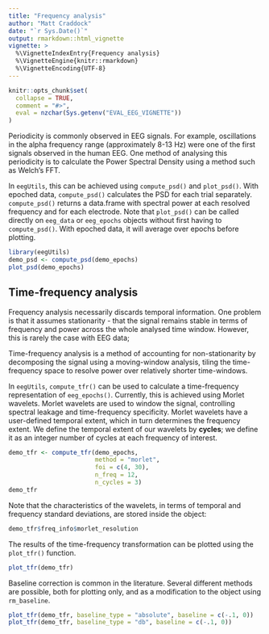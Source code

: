 ```yaml
---
title: "Frequency analysis"
author: "Matt Craddock"
date: "`r Sys.Date()`"
output: rmarkdown::html_vignette
vignette: >
  %\VignetteIndexEntry{Frequency analysis}
  %\VignetteEngine{knitr::rmarkdown}
  %\VignetteEncoding{UTF-8}
---
```


```r
knitr::opts_chunk$set(
  collapse = TRUE,
  comment = "#>",
  eval = nzchar(Sys.getenv("EVAL_EEG_VIGNETTE"))
)
```


Periodicity is commonly observed in EEG signals. For example, oscillations in the alpha frequency range (approximately 8-13 Hz) were one of the first signals observed in the human EEG. One method of analysing this periodicity is to calculate the Power Spectral Density using a method such as Welch's FFT.

In `eegUtils`, this can be achieved using `compute_psd()` and `plot_psd()`. With epoched data, `compute_psd()` calculates the PSD for each trial separately. `compute_psd()` returns a data.frame with spectral power at each resolved frequency and for each electrode. Note that `plot_psd()` can be called directly on `eeg_data` or `eeg_epochs` objects without first having to `compute_psd()`. With epoched data, it will average over epochs before plotting.

```r
library(eegUtils)
demo_psd <- compute_psd(demo_epochs)
plot_psd(demo_epochs)
```


## Time-frequency analysis

Frequency analysis necessarily discards temporal information. One problem is that it assumes stationarity - that the signal remains stable in terms of frequency and power across the whole analysed time window. However, this is rarely the case with EEG data;

Time-frequency analysis is a method of accounting for non-stationarity by decomposing the signal using a moving-window analysis, tiling the time-frequency space to resolve power over relatively shorter time-windows.

In `eegUtils`, `compute_tfr()` can be used to calculate a time-frequency representation of  `eeg_epochs()`. Currently, this is achieved using Morlet wavelets. Morlet wavelets are used to window the signal, controlling spectral leakage and time-frequency specificity. Morlet wavelets have a user-defined temporal extent, which in turn determines the frequency extent. We define the temporal extent of our wavelets by **cycles**; we define it as an integer number of cycles at each frequency of interest.

```r
demo_tfr <- compute_tfr(demo_epochs,
                        method = "morlet",
                        foi = c(4, 30),
                        n_freq = 12,
                        n_cycles = 3)
demo_tfr
```

Note that the characteristics of the wavelets, in terms of temporal and frequency standard deviations, are stored inside the \code{eeg_tfr} object:

```r
demo_tfr$freq_info$morlet_resolution
```

The results of the time-frequency transformation can be plotted using the `plot_tfr()` function.

```r
plot_tfr(demo_tfr)
```

Baseline correction is common in the literature. Several different methods are possible, both for plotting only, and as a modification to the \code{eeg_tfr} object using `rm_baseline`.

```r
plot_tfr(demo_tfr, baseline_type = "absolute", baseline = c(-.1, 0))
plot_tfr(demo_tfr, baseline_type = "db", baseline = c(-.1, 0))
```


